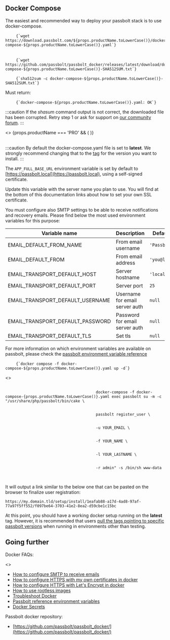 
## Docker Compose

The easiest and recommended way to deploy your passbolt stack is to use docker-compose.


<Incrementor title="Download our docker-compose.yml example file" resetCounter={true} />

<pre className="prism-code language-bash">
    <code>{`wget https://download.passbolt.com/${props.productName.toLowerCase()}/docker/docker-compose-${props.productName.toLowerCase()}.yaml`}</code>
    <br />
    <code>{`wget https://github.com/passbolt/passbolt_docker/releases/latest/download/docker-compose-${props.productName.toLowerCase()}-SHA512SUM.txt`}</code>
</pre>

<Incrementor title="Ensure the file has not been corrupted by verifying its shasum" />

<pre className="prism-code language-bash">
    <code>{`sha512sum -c docker-compose-${props.productName.toLowerCase()}-SHA512SUM.txt`}</code>
</pre>

Must return:

<pre className="prism-code language-bash">
    <code>{`docker-compose-${props.productName.toLowerCase()}.yaml: OK`}</code>
</pre>

:::caution
If the <i>shasum</i> command output is not correct, the downloaded file has been corrupted. Retry step 1 or ask for support on <a href='https://community.passbolt.com'>our community forum</a>.
:::

<div>
    <>
    {props.productName === 'PRO' && (
        <Incrementor title="Create a subscription_key.txt file containing your subscription key."/>
        )}
    </>
</div>

<br />

<Incrementor productName={props.productName} title="Configure environment variables in the docker-compose yaml file to customize your instance." />

:::caution
By default the docker-compose.yaml file is set to **latest**. We strongly recommend changing that to the [tag](https://hub.docker.com/r/passbolt/passbolt/tags) for the version you want to install.
:::

The `APP_FULL_BASE_URL` environment variable is set by default to [https://passbolt.local](https://passbolt.local), using a self-signed certificate.

Update this variable with the server name you plan to use. You will find at the bottom of this documentation links about how to set your own SSL certificate.

You must configure also SMTP settings to be able to receive notifications and recovery emails. Please find below
the most used environment variables for this purpose:

| Variable name                    | Description                    | Default value     |
|----------------------------------|--------------------------------|-------------------|
| EMAIL_DEFAULT_FROM_NAME          | From email username            | `'Passbolt'`      |
| EMAIL_DEFAULT_FROM               | From email address             | `'you@localhost'` |
| EMAIL_TRANSPORT_DEFAULT_HOST     | Server hostname                | `'localhost'`     |
| EMAIL_TRANSPORT_DEFAULT_PORT     | Server port                    | `25`              |
| EMAIL_TRANSPORT_DEFAULT_USERNAME | Username for email server auth | `null`            |
| EMAIL_TRANSPORT_DEFAULT_PASSWORD | Password for email server auth | `null`            |
| EMAIL_TRANSPORT_DEFAULT_TLS      | Set tls                        | `null`            |

For more information on which environment variables are available on passbolt, please check the [passbolt environment variable reference](https://help.passbolt.com/configure/environment/reference.html)

<Incrementor title="Start your containers" />


<pre className="prism-code language-bash">
    <code>{`docker compose -f docker-compose-${props.productName.toLowerCase()}.yaml up -d`}</code>
</pre>


<Incrementor title="Create first admin user" />

<div>
    <>
        <pre className="prism-code language-bash">
            <code>
                                        docker-compose -f docker-compose-{props.productName.toLowerCase()}.yaml exec passbolt su -m -c "/usr/share/php/passbolt/bin/cake \
                <br/>
                                        passbolt register_user \
                <br />
                                        -u YOUR_EMAIL \
                <br />
                                        -f YOUR_NAME \
                <br />
                                        -l YOUR_LASTNAME \
                <br />
                                        -r admin" -s /bin/sh www-data
            </code>
        </pre>
    </>
</div>

It will output a link similar to the below one that can be pasted on the browser to finalize user registration:

```
https://my.domain.tld/setup/install/1eafab88-a17d-4ad8-97af-77a97f5ff552/f097be64-3703-41e2-8ea2-d59cbe1c15bc
```

At this point, you should have a working docker setup running on the **latest** tag. However, it is recommended that users [pull the tags pointing to specific passbolt versions](https://hub.docker.com/r/passbolt/passbolt/tags) when running in environments other than testing.

## Going further

Docker FAQs:

<div>
    <>
    <ul>
        <li><a href={`https://help.passbolt.com/configure/email/setup`}>How to configure SMTP to receive emails</a></li>
        <li><a href={`https://help.passbolt.com/configure/https/${props.productName}/docker/manual.html`}>How to configure HTTPS with my own certificates in docker</a></li>
        <li><a href={`https://help.passbolt.com/configure/https/${props.productName}/docker/auto.html`}>How to configure HTTPS with Let's Encrypt in docker</a></li>
        <li><a href={`https://help.passbolt.com/faq/hosting/how-to-use-rootless-images`}>How to use rootless images</a></li>
        <li><a href={`https://help.passbolt.com/faq/hosting/troubleshoot-docker`}>Troubleshoot Docker</a></li>
        <li><a href={`https://help.passbolt.com/configure/environment/reference.html`}>Passbolt reference environment variables</a></li>
        <li><a href={`https://help.passbolt.com/faq/hosting/docker-secrets`}>Docker Secrets</a></li>
    </ul>
    </>
</div>

Passbolt docker repository:

* [https://github.com/passbolt/passbolt_docker/](https://github.com/passbolt/passbolt_docker/)
